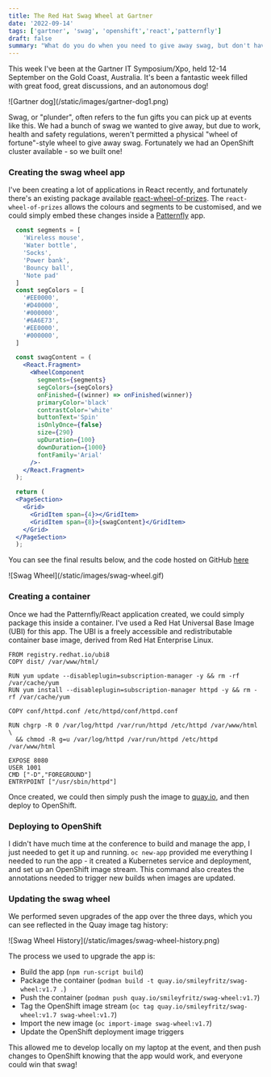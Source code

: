 ```yaml
---
title: The Red Hat Swag Wheel at Gartner
date: '2022-09-14'
tags: ['gartner', 'swag', 'openshift','react','patternfly']
draft: false
summary: "What do you do when you need to give away swag, but don't have a wheel? You build one on OpenShift!"
---
```

This week I've been at the Gartner IT Symposium/Xpo, held 12-14 September on the Gold Coast, Australia. It's been a fantastic week filled with great food, great discussions, and an autonomous dog!

<Zoom>
  ![Gartner dog](/static/images/gartner-dog1.png)
</Zoom>

Swag, or "plunder", often refers to the fun gifts you can pick up at events like this. We had a bunch of swag we wanted to give away, but due to work, health and safety regulations, weren't permitted a physical "wheel of fortune"-style wheel to give away swag. Fortunately we had an OpenShift cluster available - so we built one!

### Creating the swag wheel app

I've been creating a lot of applications in React recently, and fortunately there's an existing package available [react-wheel-of-prizes](https://www.npmjs.com/package/react-wheel-of-prizes). The `react-wheel-of-prizes` allows the colours and segments to be customised, and we could simply embed these changes inside a [Patternfly](https://www.patternfly.org/v4/) app.

```jsx
  const segments = [
    'Wireless mouse',
    'Water bottle',
    'Socks',
    'Power bank',
    'Bouncy ball',
    'Note pad'
  ]
  const segColors = [
    '#EE0000',
    '#D40000',
    '#000000',
    '#6A6E73',
    '#EE0000',
    '#000000',
  ]

  const swagContent = (
    <React.Fragment>
      <WheelComponent
        segments={segments}
        segColors={segColors}
        onFinished={(winner) => onFinished(winner)}
        primaryColor='black'
        contrastColor='white'
        buttonText='Spin'
        isOnlyOnce={false}
        size={290}
        upDuration={100}
        downDuration={1000}
        fontFamily='Arial'
      />·
    </React.Fragment>
  );

  return (
  <PageSection>
    <Grid>
      <GridItem span={4}></GridItem>
      <GridItem span={8}>{swagContent}</GridItem>
    </Grid>
  </PageSection>
  );
```
You can see the final results below, and the code hosted on GitHub [here](https://github.com/shaneboulden/swag-wheel)

<Zoom>
  ![Swag Wheel](/static/images/swag-wheel.gif)
</Zoom>

### Creating a container

Once we had the Patternfly/React application created, we could simply package this inside a container. I've used a Red Hat Universal Base Image (UBI) for this app. The UBI is a freely accessible and redistributable container base image, derived from Red Hat Enterprise Linux.

```docker
FROM registry.redhat.io/ubi8
COPY dist/ /var/www/html/

RUN yum update --disableplugin=subscription-manager -y && rm -rf /var/cache/yum
RUN yum install --disableplugin=subscription-manager httpd -y && rm -rf /var/cache/yum

COPY conf/httpd.conf /etc/httpd/conf/httpd.conf

RUN chgrp -R 0 /var/log/httpd /var/run/httpd /etc/httpd /var/www/html \
  && chmod -R g=u /var/log/httpd /var/run/httpd /etc/httpd /var/www/html 

EXPOSE 8080
USER 1001
CMD ["-D","FOREGROUND"]
ENTRYPOINT ["/usr/sbin/httpd"]
```
Once created, we could then simply push the image to [quay.io](https://quay.io), and then deploy to OpenShift.

### Deploying to OpenShift

I didn't have much time at the conference to build and manage the app, I just needed to get it up and running. `oc new-app` provided me everything I needed to run the app - it created a Kubernetes service and deployment, and set up an OpenShift image stream. This command also creates the annotations needed to trigger new builds when images are updated.

### Updating the swag wheel

We performed seven upgrades of the app over the three days, which you can see reflected in the Quay image tag history:

<Zoom>
  ![Swag Wheel History](/static/images/swag-wheel-history.png)
</Zoom>

The process we used to upgrade the app is:

- Build the app (`npm run-script build`)
- Package the container (`podman build -t quay.io/smileyfritz/swag-wheel:v1.7 .`)
- Push the container (`podman push quay.io/smileyfritz/swag-wheel:v1.7`)
- Tag the OpenShift image stream (`oc tag quay.io/smileyfritz/swag-wheel:v1.7 swag-wheel:v1.7`)
- Import the new image (`oc import-image swag-wheel:v1.7`)
- Update the OpenShift deployment image triggers

This allowed me to develop locally on my laptop at the event, and then push changes to OpenShift knowing that the app would work, and everyone could win that swag!
